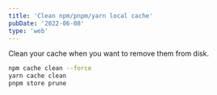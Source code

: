 ```yaml
---
title: 'Clean npm/pnpm/yarn local cache'
pubDate: '2022-06-08'
type: 'web'
---
```

Clean your cache when you want to remove them from disk.

```bash  title="Disk is full :)"
npm cache clean --force
yarn cache clean
pnpm store prune
```